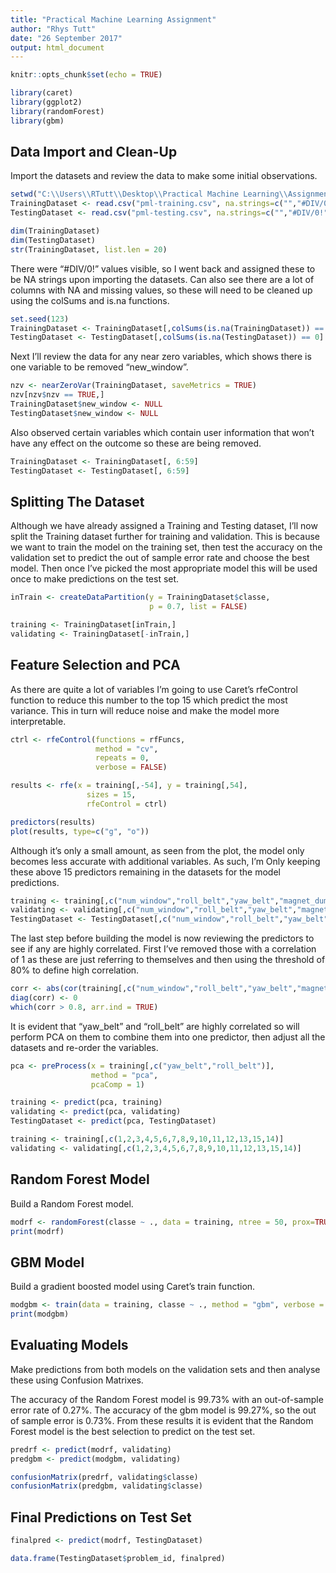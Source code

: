 ---
title: "Practical Machine Learning Assignment"
author: "Rhys Tutt"
date: "26 September 2017"
output: html_document
---

```{r setup, include=FALSE}
knitr::opts_chunk$set(echo = TRUE)
```

```{r include = FALSE, message = FALSE}
library(caret)
library(ggplot2)
library(randomForest)
library(gbm)
```


## Data Import and Clean-Up

Import the datasets and review the data to make some initial observations.


```{r }
setwd("C:\\Users\\RTutt\\Desktop\\Practical Machine Learning\\Assignment")
TrainingDataset <- read.csv("pml-training.csv", na.strings=c("","#DIV/0!","NA"), header=TRUE)
TestingDataset <- read.csv("pml-testing.csv", na.strings=c("","#DIV/0!","NA"), header=TRUE)

dim(TrainingDataset)
dim(TestingDataset)
str(TrainingDataset, list.len = 20)
```

There were "#DIV/0!" values visible, so I went back and assigned these to be NA strings upon importing the datasets. Can also see there are a lot of columns with NA and missing values, so these will need to be cleaned up using the colSums and is.na functions.

```{r }
set.seed(123)
TrainingDataset <- TrainingDataset[,colSums(is.na(TrainingDataset)) == 0]
TestingDataset <- TestingDataset[,colSums(is.na(TestingDataset)) == 0]
```

Next I'll review the data for any near zero variables, which shows there is one variable to be removed "new_window".

```{r }
nzv <- nearZeroVar(TrainingDataset, saveMetrics = TRUE)
nzv[nzv$nzv == TRUE,]
TrainingDataset$new_window <- NULL
TestingDataset$new_window <- NULL
```

Also observed certain variables which contain user information that won't have any effect on the outcome so these are being removed.

```{r }
TrainingDataset <- TrainingDataset[, 6:59]
TestingDataset <- TestingDataset[, 6:59]
```


## Splitting The Dataset

Although we have already assigned a Training and Testing dataset, I'll now split the Training dataset further for training and validation. This is because we want to train the model on the training set, then test the accuracy on the validation set to predict the out of sample error rate and choose the best model. Then once I've picked the most appropriate model this will be used once to make predictions on the test set.

```{r }
inTrain <- createDataPartition(y = TrainingDataset$classe,
                               p = 0.7, list = FALSE)

training <- TrainingDataset[inTrain,]
validating <- TrainingDataset[-inTrain,]
```


## Feature Selection and PCA

As there are quite a lot of variables I'm going to use Caret's rfeControl function to reduce this number to the top 15 which predict the most variance. This in turn will reduce noise and make the model more interpretable.

```{r }
ctrl <- rfeControl(functions = rfFuncs,
                   method = "cv",
                   repeats = 0,
                   verbose = FALSE)

results <- rfe(x = training[,-54], y = training[,54],
                 sizes = 15,
                 rfeControl = ctrl)

predictors(results)
plot(results, type=c("g", "o"))
```

Although it's only a small amount, as seen from the plot, the model only becomes less accurate with additional variables. As such, I'm Only keeping these above 15 predictors remaining in the datasets for the model predictions.

```{r }
training <- training[,c("num_window","roll_belt","yaw_belt","magnet_dumbbell_z","pitch_belt","magnet_dumbbell_y","pitch_forearm","accel_dumbbell_y","roll_dumbbell","magnet_dumbbell_x","accel_dumbbell_z","roll_arm","roll_forearm","magnet_forearm_z","magnet_belt_z","classe")]
validating <- validating[,c("num_window","roll_belt","yaw_belt","magnet_dumbbell_z","pitch_belt","magnet_dumbbell_y","pitch_forearm","accel_dumbbell_y","roll_dumbbell","magnet_dumbbell_x","accel_dumbbell_z","roll_arm","roll_forearm","magnet_forearm_z","magnet_belt_z","classe")]
TestingDataset <- TestingDataset[,c("num_window","roll_belt","yaw_belt","magnet_dumbbell_z","pitch_belt","magnet_dumbbell_y","pitch_forearm","accel_dumbbell_y","roll_dumbbell","magnet_dumbbell_x","accel_dumbbell_z","roll_arm","roll_forearm","magnet_forearm_z","magnet_belt_z","problem_id")]
```

The last step before building the model is now reviewing the predictors to see if any are highly correlated. First I've removed those with a correlation of 1 as these are just referring to themselves and then using the threshold of 80% to define high correlation.

```{r }
corr <- abs(cor(training[,c("num_window","roll_belt","yaw_belt","magnet_dumbbell_z","pitch_belt","magnet_dumbbell_y","pitch_forearm","roll_dumbbell","magnet_dumbbell_x","accel_dumbbell_z","roll_arm","roll_forearm","magnet_forearm_z","magnet_belt_z")]))
diag(corr) <- 0
which(corr > 0.8, arr.ind = TRUE)
```

It is evident that "yaw_belt" and "roll_belt" are highly correlated so will perform PCA on them to combine them into one predictor, then adjust all the datasets and re-order the variables.

```{r }
pca <- preProcess(x = training[,c("yaw_belt","roll_belt")],
                  method = "pca",
                  pcaComp = 1)

training <- predict(pca, training)
validating <- predict(pca, validating)
TestingDataset <- predict(pca, TestingDataset)

training <- training[,c(1,2,3,4,5,6,7,8,9,10,11,12,13,15,14)]
validating <- validating[,c(1,2,3,4,5,6,7,8,9,10,11,12,13,15,14)]
```


## Random Forest Model

Build a Random Forest model.

```{r }
modrf <- randomForest(classe ~ ., data = training, ntree = 50, prox=TRUE)
print(modrf)
```


## GBM Model

Build a gradient boosted model using Caret's train function.

```{r }
modgbm <- train(data = training, classe ~ ., method = "gbm", verbose = FALSE)
print(modgbm)
```


## Evaluating Models

Make predictions from both models on the validation sets and then analyse these using Confusion Matrixes.

The accuracy of the Random Forest model is 99.73% with an out-of-sample error rate of 0.27%. The accuracy of the gbm model is 99.27%, so the out of sample error is 0.73%. From these results it is evident that the Random Forest model is the best selection to predict on the test set.

```{r }
predrf <- predict(modrf, validating)
predgbm <- predict(modgbm, validating)

confusionMatrix(predrf, validating$classe)
confusionMatrix(predgbm, validating$classe)
```


## Final Predictions on Test Set

```{r }
finalpred <- predict(modrf, TestingDataset)

data.frame(TestingDataset$problem_id, finalpred)
```

